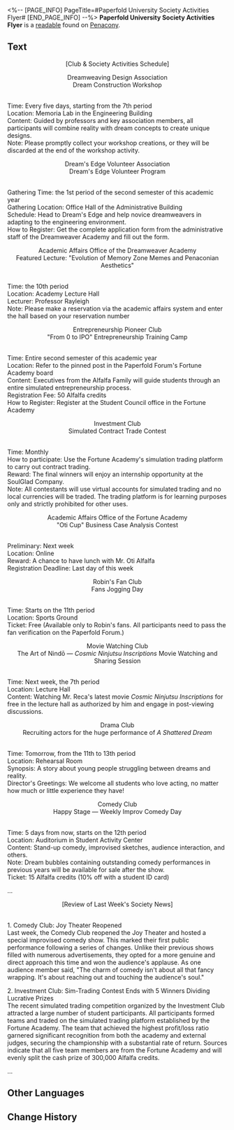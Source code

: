 <%-- [PAGE_INFO]
PageTitle=#Paperfold University Society Activities Flyer#
[END_PAGE_INFO] --%>
{{Readable Infobox
|id           = 415
|partIds      = 190710
|title        = 
|image        = Item Penacony Readable 4.png
|world        = Penacony
|parts        = 1
|author       = <!--to be added-->
|description  = A somewhat crudely printed flyer detailing the society and club activities in Paperfold University, reflecting the limited financial resources available to these student societies.
|part1        = Paperfold University Society Activities Flyer
|source1      = {{cx|Source missing}}
|characters   = 
|factions     = 
}}
'''Paperfold University Society Activities Flyer''' is a [[readable]] found on [[Penacony]].
<!--
==Location==
{{Map Embed|<map name>|<marker id>}}
-->
==Text==
<div align="center">[Club & Society Activities Schedule]

Dreamweaving Design Association<br />
Dream Construction Workshop</div><br />Time: Every five days, starting from the 7th period<br />
Location: Memoria Lab in the Engineering Building<br />
Content: Guided by professors and key association members, all participants will combine reality with dream concepts to create unique designs.<br />
Note: Please promptly collect your workshop creations, or they will be discarded at the end of the workshop activity.

<div align="center">Dream's Edge Volunteer Association<br />
Dream's Edge Volunteer Program</div><br />Gathering Time: the 1st period of the second semester of this academic year<br />
Gathering Location: Office Hall of the Administrative Building<br />
Schedule: Head to Dream's Edge and help novice dreamweavers in adapting to the engineering environment.<br />
How to Register: Get the complete application form from the administrative staff of the Dreamweaver Academy and fill out the form.

<div align="center">Academic Affairs Office of the Dreamweaver Academy<br />   Featured Lecture: "Evolution of Memory Zone Memes and Penaconian Aesthetics"</div><br />Time: the 10th period<br />
Location: Academy Lecture Hall<br />
Lecturer: Professor Rayleigh<br />
Note: Please make a reservation via the academic affairs system and enter the hall based on your reservation number

<div align="center">Entrepreneurship Pioneer Club<br />
"From 0 to IPO" Entrepreneurship Training Camp</div><br />   Time: Entire second semester of this academic year<br />   Location: Refer to the pinned post in the Paperfold Forum's Fortune Academy board<br />   Content: Executives from the Alfalfa Family will guide students through an entire simulated entrepreneurship process.<br />   Registration Fee: 50 Alfalfa credits<br />   How to Register: Register at the Student Council office in the Fortune Academy

<div align="center">Investment Club<br />
Simulated Contract Trade Contest</div><br />   Time: Monthly<br />   How to participate: Use the Fortune Academy's simulation trading platform to carry out contract trading.<br />   Reward: The final winners will enjoy an internship opportunity at the SoulGlad Company.<br />   Note: All contestants will use virtual accounts for simulated trading and no local currencies will be traded. The trading platform is for learning purposes only and strictly prohibited for other uses.

<div align="center">Academic Affairs Office of the Fortune Academy<br />
"Oti Cup" Business Case Analysis Contest</div><br />Preliminary: Next week<br />
Location: Online<br />
Reward: A chance to have lunch with Mr. Oti Alfalfa<br />
Registration Deadline: Last day of this week

<div align="center">Robin's Fan Club<br />
Fans Jogging Day</div><br />Time: Starts on the 11th period<br />
Location: Sports Ground<br />
Ticket: Free (Available only to Robin's fans. All participants need to pass the fan verification on the Paperfold Forum.)

<div align="center">Movie Watching Club<br />
The Art of Nindō &mdash; ''Cosmic Ninjutsu Inscriptions'' Movie Watching and Sharing Session</div><br />Time: Next week, the 7th period<br />
Location: Lecture Hall<br />
Content: Watching Mr. Reca's latest movie ''Cosmic Ninjutsu Inscriptions'' for free in the lecture hall as authorized by him and engage in post-viewing discussions.

<div align="center">Drama Club<br />
Recruiting actors for the huge performance of ''A Shattered Dream''</div><br />Time: Tomorrow, from the 11th to 13th period<br />
Location: Rehearsal Room<br />
Synopsis: A story about young people struggling between dreams and reality.<br />
Director's Greetings: We welcome all students who love acting, no matter how much or little experience they have!

<div align="center">Comedy Club<br />
Happy Stage &mdash; Weekly Improv Comedy Day</div><br />Time: 5 days from now, starts on the 12th period<br />
Location: Auditorium in Student Activity Center<br />
Content: Stand-up comedy, improvised sketches, audience interaction, and others.<br />
Note: Dream bubbles containing outstanding comedy performances in previous years will be available for sale after the show.<br />
Ticket: 15 Alfalfa credits (10% off with a student ID card)

...

<div align="center">[Review of Last Week's Society News]</div><br />1. Comedy Club: Joy Theater Reopened<br />
Last week, the Comedy Club reopened the Joy Theater and hosted a special improvised comedy show. This marked their first public performance following a series of changes. Unlike their previous shows filled with numerous advertisements, they opted for a more genuine and direct approach this time and won the audience's applause. As one audience member said, "The charm of comedy isn't about all that fancy wrapping. It's about reaching out and touching the audience's soul."

2. Investment Club: Sim-Trading Contest Ends with 5 Winners Dividing Lucrative Prizes<br />
The recent simulated trading competition organized by the Investment Club attracted a large number of student participants. All participants formed teams and traded on the simulated trading platform established by the Fortune Academy. The team that achieved the highest profit/loss ratio garnered significant recognition from both the academy and external judges, securing the championship with a substantial rate of return. Sources indicate that all five team members are from the Fortune Academy and will evenly split the cash prize of 300,000 Alfalfa credits.

...

<!--
==Trivia==
* 
-->
==Other Languages==
{{Other Languages
|en   = Paperfold University Society Activities Flyer
|zhs  = 折纸大学社团活动宣传单
|zht  = 摺紙大學社團活動宣傳單
|ja   = 折り紙大学の部活動のビラ
|ko   = 종이접기 아카데미 동아리 활동 전단지
|es   = Folleto de actividades de los clubes de la Academia de Origami
|fr   = Dépliant des activités sociales de l'Université Origami
|ru   = Листовка о мероприятиях клубов Академии оригами
|th   = ใบปลิวกิจกรรมชมรม มหาวิทยาลัย Paperfold
|vi   = Tờ Rơi Sự Kiện Câu Lạc Bộ Học Viện Gấp Giấy
|de   = Vereinsflugblatt der Origami-Akademie
|id   = Brosur Kegiatan Klub Paperfold University
|pt   = Panfleto de Atividades da Sociedade da Academia Dobradura
}}

==Change History==
{{Change History|2.6}}